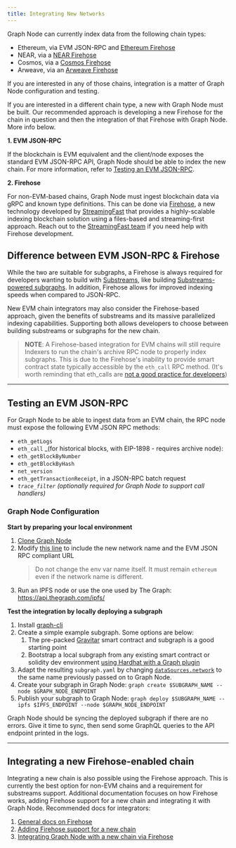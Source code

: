 ```yaml
---
title: Integrating New Networks
---
```


Graph Node can currently index data from the following chain types:

- Ethereum, via EVM JSON-RPC and [Ethereum Firehose](https://github.com/streamingfast/firehose-ethereum)
- NEAR, via a [NEAR Firehose](https://github.com/streamingfast/near-firehose-indexer)
- Cosmos, via a [Cosmos Firehose](https://github.com/graphprotocol/firehose-cosmos)
- Arweave, via an [Arweave Firehose](https://github.com/graphprotocol/firehose-arweave)

If you are interested in any of those chains, integration is a matter of Graph Node configuration and testing.

If you are interested in a different chain type, a new with Graph Node must be built. Our recommended approach is developing a new Firehose for the chain in question and then the integration of that Firehose with Graph Node. More info below.

**1. EVM JSON-RPC**

If the blockchain is EVM equivalent and the client/node exposes the standard EVM JSON-RPC API, Graph Node should be able to index the new chain. For more information, refer to [Testing an EVM JSON-RPC](new-chain-integration#testing-an-evm-json-rpc).

**2. Firehose**

For non-EVM-based chains, Graph Node must ingest blockchain data via gRPC and known type definitions. This can be done via [Firehose](firehose/), a new technology developed by [StreamingFast](https://www.streamingfast.io/) that provides a highly-scalable indexing blockchain solution using a files-based and streaming-first approach. Reach out to the [StreamingFast team](mailto:integrations@streamingfast.io/) if you need help with Firehose development.

## Difference between EVM JSON-RPC & Firehose

While the two are suitable for subgraphs, a Firehose is always required for developers wanting to build with [Substreams](substreams/), like building [Substreams-powered subgraphs](cookbook/substreams-powered-subgraphs/). In addition, Firehose allows for improved indexing speeds when compared to JSON-RPC.

New EVM chain integrators may also consider the Firehose-based approach, given the benefits of substreams and its massive parallelized indexing capabilities. Supporting both allows developers to choose between building substreams or subgraphs for the new chain.

> **NOTE**: A Firehose-based integration for EVM chains will still require Indexers to run the chain's archive RPC node to properly index subgraphs. This is due to the Firehose's inability to provide smart contract state typically accessible by the `eth_call` RPC method. (It's worth reminding that eth_calls are [not a good practice for developers](https://thegraph.com/blog/improve-subgraph-performance-reduce-eth-calls/))

---

## Testing an EVM JSON-RPC

For Graph Node to be able to ingest data from an EVM chain, the RPC node must expose the following EVM JSON RPC methods:

- `eth_getLogs`
- `eth_call` \_(for historical blocks, with EIP-1898 - requires archive node):
- `eth_getBlockByNumber`
- `eth_getBlockByHash`
- `net_version`
- `eth_getTransactionReceipt`, in a JSON-RPC batch request
- _`trace_filter`_ _(optionally required for Graph Node to support call handlers)_

### Graph Node Configuration

**Start by preparing your local environment**

1. [Clone Graph Node](https://github.com/graphprotocol/graph-node)
2. Modify [this line](https://github.com/graphprotocol/graph-node/blob/master/docker/docker-compose.yml#L22) to include the new network name and the EVM JSON RPC compliant URL
   > Do not change the env var name itself. It must remain `ethereum` even if the network name is different.
3. Run an IPFS node or use the one used by The Graph: https://api.thegraph.com/ipfs/

**Test the integration by locally deploying a subgraph**

1. Install [graph-cli](https://github.com/graphprotocol/graph-cli)
2. Create a simple example subgraph. Some options are below:
   1. The pre-packed [Gravitar](https://github.com/graphprotocol/example-subgraph/tree/f89bdd4628efa4badae7367d4919b3f648083323) smart contract and subgraph is a good starting point
   2. Bootstrap a local subgraph from any existing smart contract or solidity dev environment [using Hardhat with a Graph plugin](https://github.com/graphprotocol/hardhat-graph)
3. Adapt the resulting `subgraph.yaml` by changing [`dataSources.network`](http://dataSources.network) to the same name previously passed on to Graph Node.
4. Create your subgraph in Graph Node: `graph create $SUBGRAPH_NAME --node $GRAPH_NODE_ENDPOINT`
5. Publish your subgraph to Graph Node: `graph deploy $SUBGRAPH_NAME --ipfs $IPFS_ENDPOINT --node $GRAPH_NODE_ENDPOINT`

Graph Node should be syncing the deployed subgraph if there are no errors. Give it time to sync, then send some GraphQL queries to the API endpoint printed in the logs.

---

## Integrating a new Firehose-enabled chain

Integrating a new chain is also possible using the Firehose approach. This is currently the best option for non-EVM chains and a requirement for substreams support. Additional documentation focuses on how Firehose works, adding Firehose support for a new chain and integrating it with Graph Node. Recommended docs for integrators:

1. [General docs on Firehose](firehose/)
2. [Adding Firehose support for a new chain](https://firehose.streamingfast.io/integrate-new-chains/integration-overview)
3. [Integrating Graph Node with a new chain via Firehose](https://github.com/graphprotocol/graph-node/blob/master/docs/implementation/add-chain.md)
